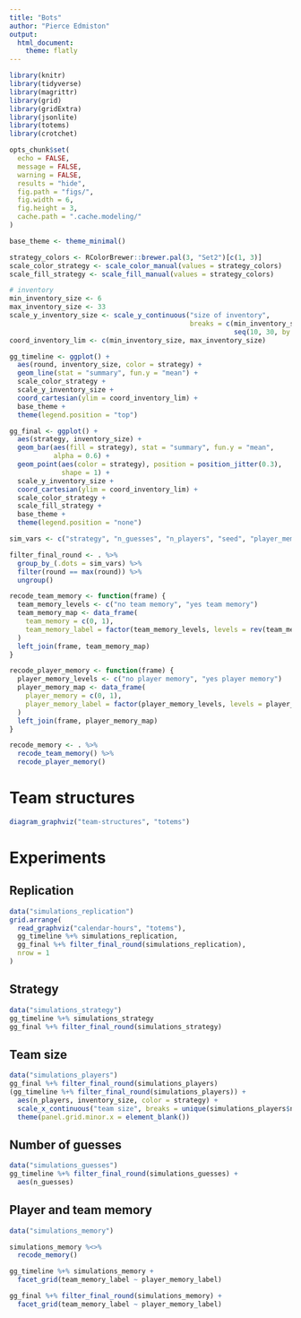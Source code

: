 ```yaml
---
title: "Bots"
author: "Pierce Edmiston"
output:
  html_document:
    theme: flatly
---
```


```r
library(knitr)
library(tidyverse)
library(magrittr)
library(grid)
library(gridExtra)
library(jsonlite)
library(totems)
library(crotchet)

opts_chunk$set(
  echo = FALSE,
  message = FALSE,
  warning = FALSE,
  results = "hide",
  fig.path = "figs/",
  fig.width = 6,
  fig.height = 3,
  cache.path = ".cache.modeling/"
)
```

```r
base_theme <- theme_minimal()

strategy_colors <- RColorBrewer::brewer.pal(3, "Set2")[c(1, 3)]
scale_color_strategy <- scale_color_manual(values = strategy_colors)
scale_fill_strategy <- scale_fill_manual(values = strategy_colors)

# inventory
min_inventory_size <- 6
max_inventory_size <- 33
scale_y_inventory_size <- scale_y_continuous("size of inventory",
                                             breaks = c(min_inventory_size, max_inventory_size,
                                                        seq(10, 30, by = 5)))
coord_inventory_lim <- c(min_inventory_size, max_inventory_size)
```

```r
gg_timeline <- ggplot() +
  aes(round, inventory_size, color = strategy) +
  geom_line(stat = "summary", fun.y = "mean") +
  scale_color_strategy +
  scale_y_inventory_size +
  coord_cartesian(ylim = coord_inventory_lim) +
  base_theme +
  theme(legend.position = "top")

gg_final <- ggplot() +
  aes(strategy, inventory_size) +
  geom_bar(aes(fill = strategy), stat = "summary", fun.y = "mean",
           alpha = 0.6) +
  geom_point(aes(color = strategy), position = position_jitter(0.3),
             shape = 1) +
  scale_y_inventory_size +
  coord_cartesian(ylim = coord_inventory_lim) +
  scale_color_strategy +
  scale_fill_strategy +
  base_theme +
  theme(legend.position = "none")
```

```r
sim_vars <- c("strategy", "n_guesses", "n_players", "seed", "player_memory", "team_memory")

filter_final_round <- . %>%
  group_by_(.dots = sim_vars) %>%
  filter(round == max(round)) %>%
  ungroup()

recode_team_memory <- function(frame) {
  team_memory_levels <- c("no team memory", "yes team memory")
  team_memory_map <- data_frame(
    team_memory = c(0, 1),
    team_memory_label = factor(team_memory_levels, levels = rev(team_memory_levels))
  )
  left_join(frame, team_memory_map)
}

recode_player_memory <- function(frame) {
  player_memory_levels <- c("no player memory", "yes player memory")
  player_memory_map <- data_frame(
    player_memory = c(0, 1),
    player_memory_label = factor(player_memory_levels, levels = player_memory_levels)
  )
  left_join(frame, player_memory_map)
}

recode_memory <- . %>%
  recode_team_memory() %>%
  recode_player_memory() 
```

# Team structures

```r
diagram_graphviz("team-structures", "totems")
```

# Experiments

## Replication

```r
data("simulations_replication")
grid.arrange(
  read_graphviz("calendar-hours", "totems"),
  gg_timeline %+% simulations_replication,
  gg_final %+% filter_final_round(simulations_replication),
  nrow = 1
)
```

## Strategy

```r
data("simulations_strategy")
gg_timeline %+% simulations_strategy
gg_final %+% filter_final_round(simulations_strategy)
```

## Team size

```r
data("simulations_players")
gg_final %+% filter_final_round(simulations_players)
(gg_timeline %+% filter_final_round(simulations_players)) +
  aes(n_players, inventory_size, color = strategy) +
  scale_x_continuous("team size", breaks = unique(simulations_players$n_players)) +
  theme(panel.grid.minor.x = element_blank())
```

## Number of guesses

```r
data("simulations_guesses")
gg_timeline %+% filter_final_round(simulations_guesses) +
  aes(n_guesses)
```

## Player and team memory

```r
data("simulations_memory")

simulations_memory %<>%
  recode_memory()

gg_timeline %+% simulations_memory +
  facet_grid(team_memory_label ~ player_memory_label)

gg_final %+% filter_final_round(simulations_memory) +
  facet_grid(team_memory_label ~ player_memory_label)
```